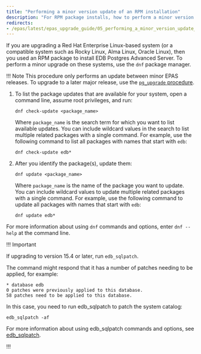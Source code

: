 ```yaml
---
title: "Performing a minor version update of an RPM installation"
description: "For RPM package installs, how to perform a minor version upgrade to a more recent version"
redirects:
- /epas/latest/epas_upgrade_guide/05_performing_a_minor_version_update_of_an_rpm_installation/
---
```


If you are upgrading a Red Hat Enterprise Linux-based system (or a compatible system such as Rocky Linux, Alma Linux, Oracle Linux), then you used an RPM package to install EDB Postgres Advanced Server. To perform a minor upgrade on these systems, use the `dnf` package manager.

!!! Note
    This procedure only performs an update between minor EPAS releases. To upgrade to a later major release, use the [`pg_upgrade` procedure](04_upgrading_an_installation_with_pg_upgrade).

1.  To list the package updates that are available for your system, open a command line, assume root privileges, and run:

    ```shell
    dnf check-update <package_name>
    ```

    Where `package_name` is the search term for which you want to list available updates. You can include wildcard values in the search to list multiple related packages with a single command. For example, use the following command to list all packages with names that start with `edb`:

    ```shell
    dnf check-update edb*
    ```
    
1.  After you identify the package(s), update them:

    ```shell
    dnf update <package_name>
    ```

    Where `package_name` is the name of the package you want to update. You can include wildcard values to update multiple related packages with a single command. For example, use the following command to update all packages with names that start with `edb`:

    ```shell
    dnf update edb*
    ```

For more information about using `dnf` commands and options, enter `dnf --help` at the command line.

!!! Important
    
If upgrading to version 15.4  or later, run `edb_sqlpatch`.

The command might respond that it has a number of patches needing to be applied, for example:

```console
* database edb
0 patches were previously applied to this database.
58 patches need to be applied to this database.
```

In this case, you need to run edb_sqlpatch to patch the system catalog:

```shell
edb_sqlpatch -af
```

For more information about using edb_sqlpatch commands and options, see [edb_sqlpatch](/tools/edb_sqlpatch/).

!!!


